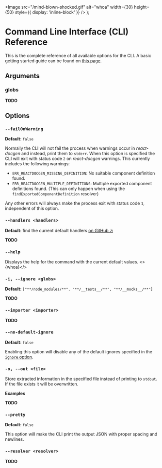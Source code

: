 
  <Image
    src="/mind-blown-shocked.gif"
    alt="whoa"
    width={30}
    height={50}
    style={{ display: 'inline-block' }}
  />
);

# Command Line Interface (CLI) Reference

This is the complete reference of all available options for the CLI. A basic
getting started guide can be found on [this page](../getting-started/cli).

## Arguments

### globs

**TODO**

## Options

### `--failOnWarning`

**Default**: `false`

Normally the CLI will not fail the process when warnings occur in _react-docgen_
and instead, print them to `stderr`. When this option is specified the CLI will
exit with status code `2` on _react-docgen_ warnings. This currently includes
the following warnings:

- `ERR_REACTDOCGEN_MISSING_DEFINITION`: No suitable component definition found.
- `ERR_REACTDOCGEN_MULTIPLE_DEFINITIONS`: Multiple exported component
  definitions found. (This can only happen when using the
  `findExportedComponentDefinition` resolver)

Any other errors will always make the process exit with status code `1`,
independent of this option.

### `--handlers <handlers>`

**Default**: find the current default handlers
[on GitHub ↗](https://github.com/reactjs/react-docgen/blob/main/packages/react-docgen/src/config.ts#L38-L50)

**TODO**

### `--help`

Displays the help for the command with the current default values. <>{whoa}</>

### `-i, --ignore <globs>`

**Default**: `["**/node_modules/**", "**/__tests__/**", "**/__mocks__/**"]`

**TODO**

### `--importer <importer>`

**TODO**

### `--no-default-ignore`

**Default**: `false`

Enabling this option will disable any of the default ignores specified in the
[`ignore` option](#-i---ignore-globs).

### `-o, --out <file>`

Store extracted information in the specified file instead of printing to
`stdout`. If the file exists it will be overwritten.

**Examples**

**TODO**

### `--pretty`

**Default**: `false`

This option will make the CLI print the output JSON with proper spacing and
newlines.

### `--resolver <resolver>`

**TODO**
